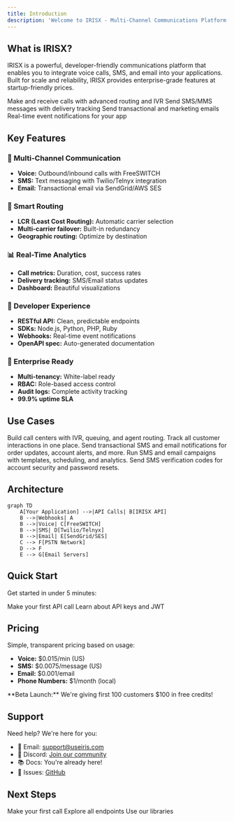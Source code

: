 ```yaml
---
title: Introduction
description: 'Welcome to IRISX - Multi-Channel Communications Platform'
---
```


## What is IRISX?

IRISX is a powerful, developer-friendly communications platform that enables you to integrate voice calls, SMS, and email into your applications. Built for scale and reliability, IRISX provides enterprise-grade features at startup-friendly prices.

<CardGroup cols={2}>
  <Card
    title="Voice Calls"
    icon="phone"
    href="/concepts/calls"
  >
    Make and receive calls with advanced routing and IVR
  </Card>
  <Card
    title="SMS Messaging"
    icon="message"
    href="/concepts/sms"
  >
    Send SMS/MMS messages with delivery tracking
  </Card>
  <Card
    title="Email"
    icon="envelope"
    href="/concepts/email"
  >
    Send transactional and marketing emails
  </Card>
  <Card
    title="Webhooks"
    icon="webhook"
    href="/concepts/webhooks"
  >
    Real-time event notifications for your app
  </Card>
</CardGroup>

## Key Features

### 🚀 Multi-Channel Communication
- **Voice:** Outbound/inbound calls with FreeSWITCH
- **SMS:** Text messaging with Twilio/Telnyx integration
- **Email:** Transactional email via SendGrid/AWS SES

### 🎯 Smart Routing
- **LCR (Least Cost Routing):** Automatic carrier selection
- **Multi-carrier failover:** Built-in redundancy
- **Geographic routing:** Optimize by destination

### 📊 Real-Time Analytics
- **Call metrics:** Duration, cost, success rates
- **Delivery tracking:** SMS/Email status updates
- **Dashboard:** Beautiful visualizations

### 🔧 Developer Experience
- **RESTful API:** Clean, predictable endpoints
- **SDKs:** Node.js, Python, PHP, Ruby
- **Webhooks:** Real-time event notifications
- **OpenAPI spec:** Auto-generated documentation

### 🏢 Enterprise Ready
- **Multi-tenancy:** White-label ready
- **RBAC:** Role-based access control
- **Audit logs:** Complete activity tracking
- **99.9% uptime SLA**

## Use Cases

<AccordionGroup>
  <Accordion title="Customer Support">
    Build call centers with IVR, queuing, and agent routing. Track all customer interactions in one place.
  </Accordion>
  <Accordion title="Notifications">
    Send transactional SMS and email notifications for order updates, account alerts, and more.
  </Accordion>
  <Accordion title="Marketing">
    Run SMS and email campaigns with templates, scheduling, and analytics.
  </Accordion>
  <Accordion title="Two-Factor Authentication">
    Send SMS verification codes for account security and password resets.
  </Accordion>
</AccordionGroup>

## Architecture

```mermaid
graph TD
    A[Your Application] -->|API Calls| B[IRISX API]
    B -->|Webhooks| A
    B -->|Voice| C[FreeSWITCH]
    B -->|SMS| D[Twilio/Telnyx]
    B -->|Email| E[SendGrid/SES]
    C --> F[PSTN Network]
    D --> F
    E --> G[Email Servers]
```

## Quick Start

Get started in under 5 minutes:

<CardGroup cols={2}>
  <Card
    title="Quickstart Guide"
    icon="rocket"
    href="/quickstart"
  >
    Make your first API call
  </Card>
  <Card
    title="Authentication"
    icon="key"
    href="/authentication"
  >
    Learn about API keys and JWT
  </Card>
</CardGroup>

## Pricing

Simple, transparent pricing based on usage:

- **Voice:** $0.015/min (US)
- **SMS:** $0.0075/message (US)
- **Email:** $0.001/email
- **Phone Numbers:** $1/month (local)

<Note>
  **Beta Launch:** We're giving first 100 customers $100 in free credits!
</Note>

## Support

Need help? We're here for you:

- 📧 Email: support@useiris.com
- 💬 Discord: [Join our community](https://discord.gg/irisx)
- 📚 Docs: You're already here!
- 🐛 Issues: [GitHub](https://github.com/irisx/issues)

## Next Steps

<CardGroup cols={3}>
  <Card
    title="Quickstart"
    icon="bolt"
    href="/quickstart"
  >
    Make your first call
  </Card>
  <Card
    title="API Reference"
    icon="code"
    href="/api-reference"
  >
    Explore all endpoints
  </Card>
  <Card
    title="SDKs"
    icon="cube"
    href="/sdks"
  >
    Use our libraries
  </Card>
</CardGroup>
